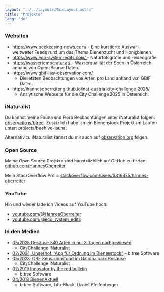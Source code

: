 ```yaml
---
layout: "../../layouts/MainLayout.astro"
title: "Projekte"
lang: "de"
---
```



### Websiten

- <a href="https://www.beekeeping-news.com/">
    https://www.beekeeping-news.com/
  </a>
  - Eine kuratierte Auswahl weltweiter Feeds rund um das Thema Bienenzucht und Honigbienen.
- <a href="https://www.eco-system-edits.com/">
    https://www.eco-system-edits.com/
  </a>
  - Naturfotografie und -videografie
- <a href="https://wassertemperatur.at/">
    https://wassertemperatur.at/
  </a>
  - Wasserqualität der Seen in Österreich anhand von Open-Source Daten.
- <a href="https://www.gbif-last-observation.com/">https://www.gbif-last-observation.com/</a>
  - Die letzten Beobachtungen von Arten pro Land anhand von GBIF Daten.
- <a href="https://hannesoberreiter.github.io/inat-austria-city-challenge-2025/">https://hannesoberreiter.github.io/inat-austria-city-challenge-2025/</a>
  - Analytische Webseite für die City Challenge 2025 in Österreich.

### iNaturalist

Du kannst meine Fauna und Flora Beobachtungen unter iNaturalist folgen: <a href="https://www.inaturalist.org/observations/btree">observations/btree</a>. Zusätzlich habe ich ein Bienenstock Projekt am Laufen unter: <a href="https://www.inaturalist.org/projects/beehive-fauna">projects/beehive-fauna</a>.

<INaturalist client:idle="vue"></INaturalist>

Alternativ zu iNaturalist kannst du mir auch auf <a href="https://observation.org/users/912402/">observation.org</a> folgen.

### Open Source

Meine Open Source Projekte sind hauptsächlich auf GitHub zu finden: <a href="https://github.com/HannesOberreiter">github.com/HannesOberreiter</a>

Mein StackOverflow Profil: <a href="https://stackoverflow.com/users/5316675/hannes-oberreiter">stackoverflow.com/users/5316675/hannes-oberreiter</a>

### YouTube

Hin und wieder lade ich Videos auf YouTube hoch:

- <a href="https://www.youtube.com/@HannesOberreiter">
    youtube.com/@HannesOberreiter
  </a>
- <a href="https://www.youtube.com/@eco_system_edits">
    youtube.com/@eco_system_edits
  </a>

### In den Medien

- [05/2025 Gesäuse 340 Arten in nur 3 Tagen nachgewiesen](https://www.nationalparksaustria.at/de/news-detail-aktuelles/gesaeuse-340-arten-in-nur-3-tagen-nachgewiesen.html)
  - CityChallenge iNaturalist
- [02/2024, Unserhof, "App für Ordnung im Bienenstock"](https://blickinsland.at/wordpress/wp-content/uploads/epaper/114403/#64) - b.tree Software
- [05/2023, ORF Sensationsfund im Nationalpark Gesäuse](https://science.orf.at/stories/3219228/)
  - CityChallenge iNaturalist
- [02/2019 Innovator by the red bulletin](https://issuu.com/redbulletin.com/docs/0219_trbi_at_lowres/77)
  - b.tree Software
- [04/2018 BienenAktuell](/media/2018-03_bienenaktuell.pdf)
  - b.tree Software, Info-Block, Daniel Pfeifenberger

